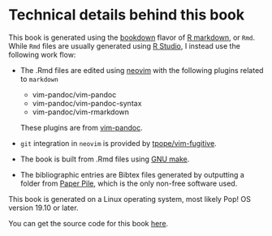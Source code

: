 # Technical details behind this book {#techdetails}

This book is generated using the [bookdown](https://bookdown.org/) flavor
of [R markdown](https://rmarkdown.rstudio.com/), or `Rmd`.  While `Rmd` files 
are usually generated using [R Studio](https://rstudio.com/), I instead
use the following work flow:

* The .Rmd files are edited using [neovim](https://neovim.io/) with the following
  plugins related to `markdown`
    * vim-pandoc/vim-pandoc
    * vim-pandoc/vim-pandoc-syntax
    * vim-pandoc/vim-rmarkdown
  
  These plugins are from [vim-pandoc](https://github.com/vim-pandoc/).

* `git` integration in `neovim` is provided by [tpope/vim-fugitive](https://github.com/tpope/vim-fugitive).

* The book is built from .Rmd files using [GNU make](https://www.gnu.org/software/make/).

* The bibliographic entries are Bibtex files generated by outputting a folder from [Paper Pile](https://paperpile.com/),
  which is the only non-free software used.

This book is generated on a Linux operating system, most likely Pop! OS version 19.10 or later.

You can get the source code for this book [here](https://github.com/ThorntonLab/ComputerSkills4GradStudents/).
